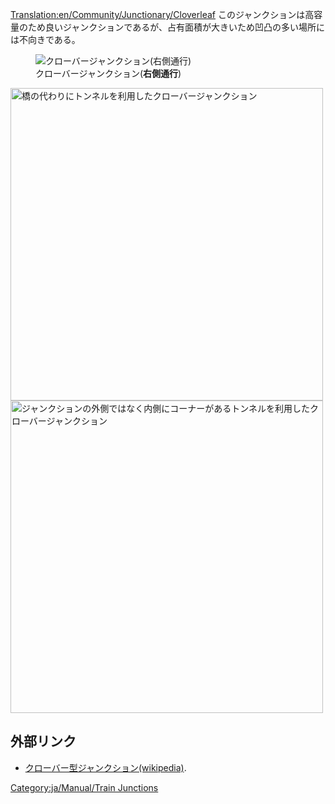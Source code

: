 [[Translation:en/Community/Junctionary/Cloverleaf]]
{{ja/Community/Junctionary/Navigation}}
このジャンクションは高容量のため良いジャンクションであるが、占有面積が大きいため凹凸の多い場所には不向きである。

[[File:en/Community/Junctionary/Cloverleaf.png|none|frame|クローバージャンクション('''右側通行''')]]

{{ja/Community/Junctionary/Junction Criteria|安価|1|0|1|1|0|0|0|1|0|1|1|0|故障した列車は1つの線路と('''右側通行'''の場合)左折にのみ影響する|
*同時に4編成以上の列車が利用できる
*コーナーを緩やかにしようとすると広い場所が必要である
*ループと斜めの支線を列車より長くして本線が待機している列車でふさがれないようにすること
*橋の制限速度より速い列車を利用する場合はトンネルに置き換える
*必要に応じて[[en/Community/Junctionary/Tetrathorp-Junction|Over-Under junction]]に置き換える
*必要面積 : 10 x 10
*右側通行の左折用の支線(つまり、中央のループ)に12両の列車(6タイル分)を収めるためには、クローバーの葉部分に2タイルの直線を設置し、クローバーの葉を中心から3タイル離して開始させる。
*一般的に、各葉の部分の長さがnのクローバーに対して、葉の部分は7*nの長さとなる。よって、中心から2*n-1離れた場所に、サイズnのクローバーの葉を作ればよい。
}}
[[File:en/Community/Junctionary/Cloverleaf with tunnels.png|none|thumb|500px|橋の代わりにトンネルを利用したクローバージャンクション]]
[[File:en/Community/Junctionary/Cloverleaf inward corners.png|none|thumb|500px|ジャンクションの外側ではなく内側にコーナーがあるトンネルを利用したクローバージャンクション]]

==外部リンク==
*[https://ja.wikipedia.org/wiki/%E3%82%AF%E3%83%AD%E3%83%BC%E3%83%90%E3%83%BC%E5%9E%8B クローバー型ジャンクション(wikipedia)].

[[Category:ja/Manual/Train Junctions]]